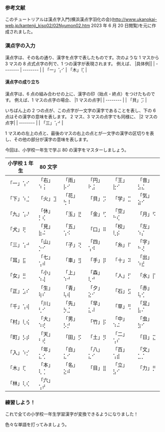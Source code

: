 
### 参考文献

このチュートリアルは漢点字入門(横浜漢点字羽化の会)(http://www.ukanokai-web.jp/kantenji_kiso02/02Nyumon02.htm 2023 年 6 月 20 日閲覧)を元に作成されました。

### 漢点字の入力

漢点字は、その名の通り、漢字を点字で表したものです。次のような 1 マスから 3 マスの 8 点式点字の列で、1 つの漢字が表現されます。
例えば、
|具体例||
| -------- | -------- |
| 「一」⢡⠊ | 「木」⢏ |

#### 漢点字の成り立ち

漢点字は、6 点の組み合わせの上に、漢字の印（始点・終点）をつけたものです。
例えば、1 マスの点字の場合、
|1 マスの点字|
| -------- |
| 「貝」⡩ |

いちばん上の 2 つの点が、この点字が一文字の漢字であることを表し、下の 6 点はその漢字の意味を表します。
2 マス、3 マスの点字でも同様に、
|2 マスの点字|
| -------- |
| 「三」⢡⠚ |

1 マスめの左上の点と、最後のマスの右上の点とが一文字の漢字の区切りを表し、その他の部分が漢字の意味を表します。

今回は、小学校一年生で学ぶ 80 の漢字をマスターしましょう。

| 小学校 1 年生 | 80 文字  |          |          |          |          |
| ------------- | -------- | -------- | -------- | -------- | -------- |
| 「一」⢡⠊      | 「右」⠱⢨ | 「雨」⡧⠊ | 「円」⠗⣨ | 「王」⣗⠊ | 「音」⣣⣌ |
| 「下」⠱⣈      | 「火」⣹  | 「花」⢓⠸ | 「貝」⡩  | 「学」⣉  | 「気」⣵⠊ |
| 「九」⢡⠜      | 「休」⡃⢎ | 「玉」⣟  | 「金」⢋  | 「空」⠓⢎ | 「月」⠫  |
| 「犬」⢟       | 「見」⣷⠬ | 「五」⢡⠪ | 「口」⠿  | 「校」⢇⡮ | 「左」⠱⡌ |
| 「三」⢡⠚      | 「山」⡑⠊ | 「子」⢝  | 「四」⢡⠺ | 「糸」⠏  | 「字」⠓⢜ |
| 「耳」⣯       | 「七」⢡⠾ | 「車」⣻  | 「手」⡿  | 「十」⠽  | 「出」⠱⣞ |
| 「女」⣛       | 「小」⠱⢼ | 「上」⠱⠚ | 「森」⢇⠚ | 「人」⡋  | 「水」⡏  |
| 「正」⣡⠎      | 「生」⢷⠎ | 「青」⢧⢾ | 「夕」⣕⠊ | 「石」⣫  | 「赤」⢧⢊ |
| 「千」⢡⢾      | 「川」⢃⠊ | 「先」⡳⣈ | 「早」⣅⠼ | 「草」⢛  | 「足」⣧⠌ |
| 「村」⢇⢮      | 「大」⠱⢞ | 「男」⡣⡚ | 「竹」⡯  | 「中」⠱⠬ | 「虫」⣳⠊ |
| 「町」⡣⡾      | 「天」⠃⢞ | 「田」⡫  | 「土」⡻  | 「二」⢡⠎ | 「日」⣍  |
| 「入」⠱⡊      | 「年」⣅⢊ | 「白」⣅⠊ | 「八」⣅⠊ | 「百」⢡⣾ | 「文」⣁⡈ |
| 「木」⢏       | 「本」⢇⢈ | 「名」⣕⠾ | 「目」⣿  | 「立」⣣⠊ | 「力」⡛  |
| 「林」⢇⢎      | 「六」⢡⠞ |          |          |          |          |

### 練習しよう！

これで全ての小学校一年生学習漢字が変換できるようになりました！

色々な単語を打ってみましょう。

<PracticeTouch
  question="Q1 「森林」を入力してください。"
  answer="森林"
  length={4}
/>
<br />
<PracticeTouch
  question="Q2 「学校」を入力してください。"
  answer="学校"
  length={3}
/>
